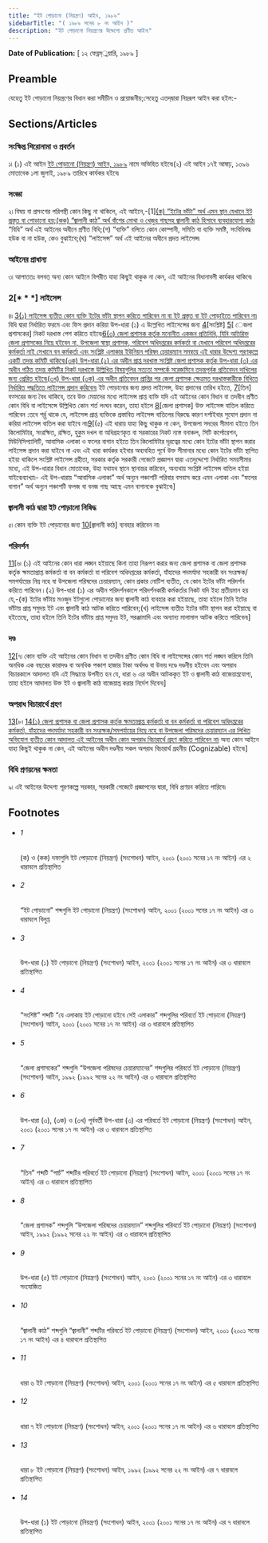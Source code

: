 ```yaml
---
title: "ইট পোড়ানো (নিয়ন্ত্রণ) আইন, ১৯৮৯"
sidebarTitle: "( ১৯৮৯ সনের ৮ নং আইন )"
description: "ইট পোড়ানো নিয়ন্ত্রণের উদ্দেশ্যে প্রণীত আইন৷"
---
```


**Date of Publication:** [ ১২ ফেব্রম্্নয়ারি, ১৯৮৯ ]

## Preamble

যেহেতু ইট পোড়ানো নিয়ন্ত্রণের বিধান করা সমীচীন ও প্রয়োজনীয়;সেহেতু এতদ্‌দ্বারা নিম্নরূপ আইন করা হইল:-

## Sections/Articles

### সংক্ষিপ্ত শিরোনামা ও প্রবর্তন

১৷ (১) এই আইন [ইট পোড়ানো (নিয়ন্ত্রণ) আইন, ১৯৮৯](/act-718.html "ইট পোড়ানো (নিয়ন্ত্রণ) আইন, ১৯৮৯") নামে অভিহিত হইবে৷(২) এই আইন ১৭ই আষাঢ়, ১৩৯৬ মোতাবেক ১লা জুলাই, ১৯৮৯ তারিখে কার্যকর হইবে৷

### সংজ্ঞা

২৷ বিষয় বা প্রসংগের পরিপন্থী কোন কিছু না থাকিলে, এই আইনে,-[1][(ক) “ইটের ভাঁটা” অর্থ এমন স্থান যেখানে ইট প্রস্তুত বা পোড়ানো হয়;(কক) “জ্বালানী কাঠ” অর্থ বাঁশের মোথা ও খেজুর গাছসহ জ্বালানী কাঠ হিসাবে ব্যবহারযোগ্য কাঠ৷](খ) “বিধি” অর্থ এই আইনের অধীনে প্রণীত বিধি;(গ) “ব্যক্তি” বলিতে কোন কোম্পানী, সমিতি বা ব্যক্তি সমষ্টি, সংবিধিবদ্ধ হউক বা না হউক, কেও বুঝাইবে;(ঘ) “লাইসেন্স” অর্থ এই আইনের অধীনে প্রদত্ত লাইসেন্স৷

### আইনের প্রাধান্য

৩৷ আপাততঃ বলবত্ অন্য কোন আইনে বিপরীত যাহা কিছুই থাকুক না কেন, এই আইনের বিধানাবলী কার্যকর থাকিবে৷

### 2[* * *] লাইসেন্স

৪৷ [3](1)[(১) লাইসেন্স ব্যতীত কোন ব্যক্তি ইটের ভাঁটা স্থাপন করিতে পারিবেন না বা ইট প্রস্তুত বা ইট পোড়াইতে পারিবেন না৷](২) বিধি দ্বারা নির্ধারিত ফরমে এবং ফিস প্রদান করিয়া উপ-ধারা (১) এ উল্লেখিত লাইসেন্সের জন্য [4](2)[সংশ্লিষ্ট] [5](3)[ েজলা প্রশাসকের] নিকট দরখাস্ত পেশ করিতে হইবে৷[6](4)[(৩) জেলা প্রশাসক কর্তৃক মনোনীত একজন প্রতিনিধি, যিনি অতিরিক্ত জেলা প্রশাসকের নিম্নে হইবেন না, উপজেলা স্বাস্থ্য প্রশাসক, পরিবেশ অধিদপ্তরের কর্মকর্তা বা যেখানে পরিবেশ অধিদপ্তরের কর্মকর্তা নাই সেখানে বন কর্মকর্তা এবং সংশ্লিষ্ট এলাকার ইউনিয়ন পরিষদ চেয়ারম্যান সমন্বয়ে এই ধারার উদ্দেশ্য পূরণকল্পে একটি তদন্ত কমিটি থাকিবে৷(৩ক) উপ-ধারা (২) এর অধীন প্রাপ্ত দরখাস্ত সংশ্লিষ্ট জেলা প্রশাসক কর্তৃক উপ-ধারা (৩) এর অধীন গঠিত তদন্ত কমিটির নিকট দরখাস্তে উল্লিখিত বিষয়গুলির সত্যতা সম্পর্কে সরেজমিনে তদন্তপূর্বক প্রতিবেদন দাখিলের জন্য প্রেরিত হইবে৷(৩খ) উপ-ধারা (৩ক) এর অধীন প্রতিবেদন প্রাপ্তির পর জেলা প্রশাসক ক্ষেত্রমত দরখাস্তকারীকে বিধিতে নির্ধারিত পদ্ধতিতে লাইসেন্স প্রদান করিবেন৷](৪) ইট পোড়ানোর জন্য প্রদত্ত লাইসেন্স, উহা প্রদানের তারিখ হইতে, [7](5)[তিন] বত্সরের জন্য বৈধ থাকিবে, তবে উক্ত মেয়াদের মধ্যে লাইসেন্স প্রাপ্ত ব্যক্তি যদি এই আইনের কোন বিধান বা তদধীন প্রণীত কোন বিধি বা লাইসেন্সে উল্লিখিত কোন শর্ত লংঘন করেন, তাহা হইলে [8](6)[জেলা প্রশাসক] উক্ত লাইসেন্স বাতিল করিতে পারিবেন :তবে শর্র্ত থাকে যে, লাইসেন্স প্রাপ্ত ব্যক্তিকে প্রস্তাবিত লাইসেন্স বাতিলের বিরুদ্ধে কারণ দর্শাইবার সুযোগ প্রদান না করিয়া লাইসেন্স বাতিল করা যাইবে না৷[9](7)[(৫) এই ধারায় যাহা কিছু থাকুক না কেন, উপজেলা সদরের সীমানা হইতে তিন কিলোমিটার, সংরক্ষিত, রক্ষিত, হুকুম দখল বা অধিগ্রহণকৃত বা সরকারের নিকট ন্যস্ত বনাঞ্চল, সিটি কর্পোরেশন, মিউনিসিপ্যালিটি, আবাসিক এলাকা ও ফলের বাগান হইতে তিন কিলোমিটার দূরত্বের মধ্যে কোন ইটের ভাঁটা স্থাপন করার লাইসেন্স প্রদান করা যাইবে না এবং এই ধারা কার্যকর হইবার অব্যবহিত পূর্বে উক্ত সীমানার মধ্যে কোন ইটের ভাঁটা স্থাপিত হইয়া থাকিলে সংশ্লিষ্ট লাইসেন্স গ্রহীতা, সরকার কর্তৃক সরকারী গেজেটে প্রজ্ঞাপন দ্বারা এতদুদ্দেশ্যে নির্ধারিত সময়সীমার মধ্যে, এই উপ-ধারার বিধান মোতাবেক, উহা যথাযথ স্থানে স্থানান্তর করিবেন, অন্যথায় সংশ্লিষ্ট লাইসেন্স বাতিল হইয়া যাইবে৷ব্যাখ্যা৷- এই উপ-ধারায় “আবাসিক এলাকা” অর্থ অন্যুন পঞ্চাশটি পরিবার বসবাস করে এমন এলাকা এবং “ফলের বাগান” অর্থ অন্যুন পঞ্চাশটি ফলজ বা বনজ গাছ আছে এমন বাগানকে বুঝাইবে৷]

### জ্বালানী কাঠ দ্বারা ইট পোড়ানো নিষিদ্ধ

৫৷ কোন ব্যক্তি ইট পোড়ানোর জন্য [10](1)[জ্বালানী কাঠ] ব্যবহার করিবেন না৷

### পরিদর্শন

[11](1)[৬৷ (১) এই আইনের কোন ধারা লঙ্ঘন হইয়াছে কিনা তাহা নিরূপণ করার জন্য জেলা প্রশাসক বা জেলা প্রশাসক কর্তৃক ক্ষমতাপ্রাপ্ত কর্মকর্তা বা বন কর্মকর্তা বা পরিবেশ অধিদপ্তরের কর্মকর্তা, যাঁহাদের পদমর্যাদা সহকারী বন সংরক্ষক/সমপর্যায়ের নিম্ন নহে বা উপজেলা পরিষদের চেয়ারম্যান, কোন প্রকার নোটিশ ব্যতীত, যে কোন ইটের ভাঁটা পরিদর্শন করিতে পারিবেন।(২) উপ-ধারা (১) এর অধীন পরিদর্শনকালে পরিদর্শনকারী কর্মকর্তার নিকট যদি ইহা প্রতীয়মান হয় যে,-(ক) ইটের ভাঁটায় মওজুদ ইটগুলো পোড়ানোর জন্য জ্বালানী কাঠ ব্যবহার করা হইয়াছে, তাহা হইলে তিনি ইটের ভাঁটায় প্রাপ্ত সমুদয় ইট এবং জ্বালানী কাঠ আটক করিতে পারিবেন;(খ) লাইসেন্স ব্যতীত ইটের ভাঁটা স্থাপন করা হইয়াছে বা হইতেছে, তাহা হইলে তিনি ইটের ভাঁটায় প্রাপ্ত সমুদয় ইট, সরঞ্জামাদি এবং অন্যান্য মালামাল আটক করিতে পারিবেন৷]

### দণ্ড

[12](1)[৭৷ কোন ব্যক্তি এই আইনের কোন বিধান বা তদধীন প্রণীত কোন বিধি বা লাইসেন্সের কোন শর্ত লঙ্ঘন করিলে তিনি অনধিক এক বছরের কারাদণ্ড বা অনধিক পঞ্চাশ হাজার টাকা অর্থদণ্ড বা উভয় দণ্ডে দণ্ডনীয় হইবেন এবং অপরাধ বিচারকালে আদালত যদি এই সিদ্ধান্তে উপনীত হন যে, ধারা ৬ এর অধীন আটককৃত ইট ও জ্বালানী কাঠ বাজেয়াপ্তযোগ্য, তাহা হইলে আদালত উক্ত ইট ও জ্বালানী কাঠ বাজেয়াপ্ত করার নির্দেশ দিবেন৷]

### অপরাধ বিচারার্থে গ্রহণ

[13](1)[৮৷ [14](2)[(১) জেলা প্রশাসক বা জেলা প্রশাসক কর্তৃক ক্ষমতাপ্রাপ্ত কর্মকর্তা বা বন কর্মকর্তা বা পরিবেশ অধিদপ্তরের কর্মকর্তা, যাঁহাদের পদমর্যাদা সহকারী বন সংরক্ষক/সমপর্যায়ের নিম্নে নহে বা উপজেলা পরিষদের চেয়ারম্যান এর লিখিত ‍অভিযোগ ব্যতীত কোন আদালত এই আইনের অধীন কোন অপরাধ বিচারার্থে গ্রহণ করিতে পারিবেন না৷](২) অন্য কোন আইনে যাহা কিছুই থাকুক না কেন, এই আইনের অধীন দণ্ডনীয় সকল অপরাধ বিচারার্থ গ্রহনীয় (Cognizable) হইবে৷]

### বিধি প্রণয়নের ক্ষমতা

৯৷ এই আইনের উদ্দেশ্য পূরণকল্পে সরকার, সরকারী গেজেটে প্রজ্ঞাপনের দ্বারা, বিধি প্রণয়ন করিতে পারিবে৷

## Footnotes

- ###### 1

  (ক) ও (কক) দফাগুলি ইট পোড়ানো (নিয়ন্ত্রণ) (সংশোধন) আইন, ২০০১ (২০০১ সনের ১৭ নং আইন) এর ২ ধারাবলে প্রতিস্থাপিত

- ###### 2

  “ইট পোড়ানো” শব্দগুলি ইট পোড়ানো (নিয়ন্ত্রণ) (সংশোধন) আইন, ২০০১ (২০০১ সনের ১৭ নং আইন) এর ৩ ধারাবলে বিলুপ্ত

- ###### 3

  উপ-ধারা (১) ইট পোড়ানো (নিয়ন্ত্রণ) (সংশোধন) আইন, ২০০১ (২০০১ সনের ১৭ নং আইন) এর ৩ ধারাবলে প্রতিস্থাপিত

- ###### 4

  “সংশি­ষ্ট” শব্দটি “যে এলাকায় ইট পোড়ানো হইবে সেই এলাকার” শব্দগুলির পরিবর্তে ইট পোড়ানো (নিয়ন্ত্রণ) (সংশোধন) আইন, ২০০১ (২০০১ সনের ১৭ নং আইন) এর ৩ ধারাবলে প্রতিস্থাপিত

- ###### 5

  “জেলা প্রশাসকের” শব্দগুলি “উপজেলা পরিষদের চেয়ারম্যানের” শব্দগুলির পরিবর্তে ইট পোড়ানো (নিয়ন্ত্রণ) (সংশোধন) আইন, ১৯৯২ (১৯৯২ সনের ২২ নং আইন) এর ৩ ধারাবলে প্রতিস্থাপিত

- ###### 6

  উপ-ধারা (৩), (৩ক) ও (৩খ) পূর্ববর্তী উপ-ধারা (৩) এর পরিবর্তে ইট পোড়ানো (নিয়ন্ত্রণ) (সংশোধন) আইন, ২০০১ (২০০১ সনের ১৭ নং আইন) এর ৩ ধারাবলে প্রতিস্থাপিত

- ###### 7

  “তিন” শব্দটি “পাচঁ” শব্দটির পরিবর্তে ইট পোড়ানো (নিয়ন্ত্রণ) (সংশোধন) আইন, ২০০১ (২০০১ সনের ১৭ নং আইন) এর ৩ ধারাবলে প্রতিস্থাপিত

- ###### 8

  “জেলা প্রশাসক” শব্দগুলি “উপজেলা পরিষদের চেয়ারম্যান” শব্দগুলির পরিবর্তে ইট পোড়ানো (নিয়ন্ত্রণ) (সংশোধন) আইন, ১৯৯২ (১৯৯২ সনের ২২ নং আইন) এর ৩ ধারাবলে প্রতিস্থাপিত

- ###### 9

  উপ-ধারা (৫) ইট পোড়ানো (নিয়ন্ত্রণ) (সংশোধন) আইন, ২০০১ (২০০১ সনের ১৭ নং আইন) এর ৩ ধারাবলে সংযোজিত

- ###### 10

  “জ্বালানী কাঠ” শব্দগুলি “জ্বালানী” শব্দটির পরিবর্তে ইট পোড়ানো (নিয়ন্ত্রণ) (সংশোধন) আইন, ২০০১ (২০০১ সনের ১৭ নং আইন) এর ৪ ধারাবলে প্রতিস্থাপিত

- ###### 11

  ধারা ৬ ইট পোড়ানো (নিয়ন্ত্রণ) (সংশোধন) আইন, ২০০১ (২০০১ সনের ১৭ নং আইন) এর ৫ ধারাবলে প্রতিস্থাপিত

- ###### 12

  ধারা ৭ ইট পোড়ানো (নিয়ন্ত্রণ) (সংশোধন) আইন, ২০০১ (২০০১ সনের ১৭ নং আইন) এর ৬ ধারাবলে প্রতিস্থাপিত

- ###### 13

  ধারা ৮ ইট পোড়ানো (নিয়ন্ত্রণ) (সংশোধন) আইন, ১৯৯২ (১৯৯২ সনের ২২ নং আইন) এর ৭ ধারাবলে প্রতিস্থাপিত

- ###### 14

  উপ-ধারা (১) ইট পোড়ানো (নিয়ন্ত্রণ) (সংশোধন) আইন, ২০০১ (২০০১ সনের ১৭ নং আইন) এর ৭ ধারাবলে প্রতিস্থাপিত
